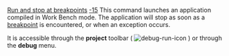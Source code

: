 [[Property:title|Run and stop at breakpoints]]
[[Property:weight|-15]]
This command launches an application compiled in Work Bench mode. The application will stop as soon as a [[Breakpoints: Introduction|breakpoint]]  is encountered, or when an exception occurs. 

It is accessible through the '''project''' toolbar (  [[Image:debug-run-icon]]  ) or through the '''debug''' menu. 

{{seealso| '''See Also''' <br/>
[[Eiffel Debugger Execution: Introduction|Execution commands]]  <br/>
[[Generating executables|Compiling in Workbench mode]]  }}




